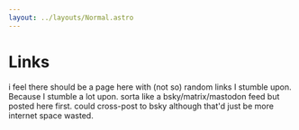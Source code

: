 ```yaml
---
layout: ../layouts/Normal.astro
---
```


<div class="Doc">

# Links

i feel there should be a page here with (not so) random links I stumble upon. Because I stumble a lot upon. sorta like a bsky/matrix/mastodon feed but posted here first. could cross-post to bsky although that'd just be more internet space wasted.

</div>

<img src="/src/assets/original_bdb079ec7c4303bc576dabd531913c6f.jpg" alt="" />
